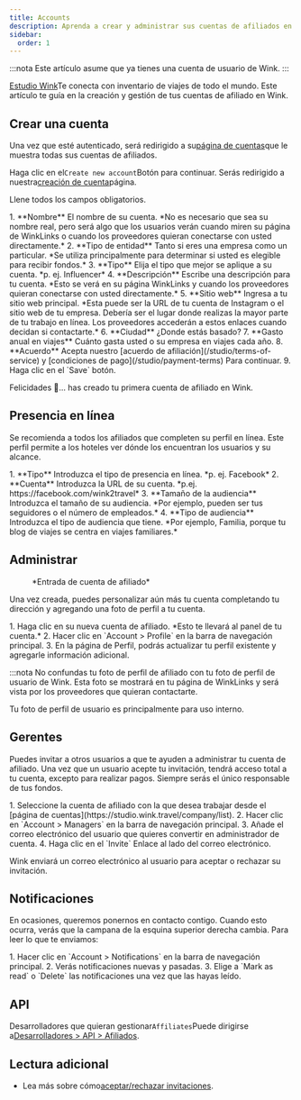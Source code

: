 ```yaml
---
title: Accounts
description: Aprenda a crear y administrar sus cuentas de afiliados en Wink.
sidebar:
  order: 1
---
```


:::nota
Este artículo asume que ya tienes una cuenta de usuario de Wink.
:::

[Estudio Wink](https://studio.wink.travel)Te conecta con inventario de viajes de todo el mundo. Este artículo te guía en la creación y gestión de tus cuentas de afiliado en Wink.

## Crear una cuenta

Una vez que esté autenticado, será redirigido a su[página de cuentas](https://studio.wink.travel/company/list)que le muestra todas sus cuentas de afiliados.

Haga clic en el`Create new account`Botón para continuar. Serás redirigido a nuestra[creación de cuenta](https://studio.wink.travel/company/create)página.

Llene todos los campos obligatorios.

<Steps>
  1. **Nombre** El nombre de su cuenta. *No es necesario que sea su nombre real, pero será algo que los usuarios verán cuando miren su página de WinkLinks o cuando los proveedores quieran conectarse con usted directamente.*
  2. **Tipo de entidad** Tanto si eres una empresa como un particular. *Se utiliza principalmente para determinar si usted es elegible para recibir fondos.*
  3. **Tipo** Elija el tipo que mejor se aplique a su cuenta. *p. ej. Influencer*
  4. **Descripción** Escribe una descripción para tu cuenta. *Esto se verá en su página WinkLinks y cuando los proveedores quieran conectarse con usted directamente.*
  5. **Sitio web** Ingresa a tu sitio web principal. *Esta puede ser la URL de tu cuenta de Instagram o el sitio web de tu empresa. Debería ser el lugar donde realizas la mayor parte de tu trabajo en línea. Los proveedores accederán a estos enlaces cuando decidan si contactarte.*
  6. **Ciudad** ¿Donde estás basado?
  7. **Gasto anual en viajes** Cuánto gasta usted o su empresa en viajes cada año.
  8. **Acuerdo** Acepta nuestro [acuerdo de afiliación](/studio/terms-of-service) y [condiciones de pago](/studio/payment-terms) Para continuar.
  9. Haga clic en el `Save` botón.
</Steps>


Felicidades 🎉... has creado tu primera cuenta de afiliado en Wink.

## Presencia en línea

Se recomienda a todos los afiliados que completen su perfil en línea. Este perfil permite a los hoteles ver dónde los encuentran los usuarios y su alcance.

<Steps>
  1. **Tipo** Introduzca el tipo de presencia en línea. *p. ej. Facebook*
  2. **Cuenta** Introduzca la URL de su cuenta. *p.ej. https://facebook.com/wink2travel*
  3. **Tamaño de la audiencia** Introduzca el tamaño de su audiencia. *Por ejemplo, pueden ser tus seguidores o el número de empleados.*
  4. **Tipo de audiencia** Introduzca el tipo de audiencia que tiene. *Por ejemplo, Familia, porque tu blog de viajes se centra en viajes familiares.*
</Steps>


## Administrar

<figure>
  <CloudinaryImage width="350" height="448" resize="scale" quality="best" alt="Cuenta de afiliado" src="academy/affiliate-account" errorImage="noimage_opaque_nyrtl0.png" />

  <figcaption>*Entrada de cuenta de afiliado*</figcaption>
</figure>


Una vez creada, puedes personalizar aún más tu cuenta completando tu dirección y agregando una foto de perfil a tu cuenta.

<Steps>
  1. Haga clic en su nueva cuenta de afiliado. *Esto te llevará al panel de tu cuenta.*
  2. Hacer clic en `Account > Profile` en la barra de navegación principal.
  3. En la página de Perfil, podrás actualizar tu perfil existente y agregarle información adicional.
</Steps>


:::nota
No confundas tu foto de perfil de afiliado con tu foto de perfil de usuario de Wink. Esta foto se mostrará en tu página de WinkLinks y será vista por los proveedores que quieran contactarte.

Tu foto de perfil de usuario es principalmente para uso interno.

## Gerentes

Puedes invitar a otros usuarios a que te ayuden a administrar tu cuenta de afiliado. Una vez que un usuario acepte tu invitación, tendrá acceso total a tu cuenta, excepto para realizar pagos. Siempre serás el único responsable de tus fondos.

<Steps>
  1. Seleccione la cuenta de afiliado con la que desea trabajar desde el [página de cuentas](https://studio.wink.travel/company/list).
  2. Hacer clic en `Account > Managers` en la barra de navegación principal.
  3. Añade el correo electrónico del usuario que quieres convertir en administrador de cuenta.
  4. Haga clic en el `Invite` Enlace al lado del correo electrónico.
</Steps>


Wink enviará un correo electrónico al usuario para aceptar o rechazar su invitación.

## Notificaciones

En ocasiones, queremos ponernos en contacto contigo. Cuando esto ocurra, verás que la campana de la esquina superior derecha cambia.
Para leer lo que te enviamos:

<Steps>
  1. Hacer clic en `Account > Notifications` en la barra de navegación principal.
  2. Verás notificaciones nuevas y pasadas.
  3. Elige a `Mark as read` o `Delete` las notificaciones una vez que las hayas leído.
</Steps>


## API

Desarrolladores que quieran gestionar`Affiliates`Puede dirigirse a[Desarrolladores > API > Afiliados](/developers/apis/#affiliate-api).

## Lectura adicional

* Lea más sobre cómo[aceptar/rechazar invitaciones](/user/invites).

